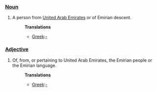 ===[[Noun]]===
#A person from [[United Arab Emirates]] or of Emirian descent.
#:'''Translations''' 
#:*[[Greek]]:[[-]]

===[[Adjective]]===
#Of, from, or pertaining to United Arab Emirates, the Emirian people or the Emirian language.
#:'''Translations''' 
#:*[[Greek]]:[[-]]